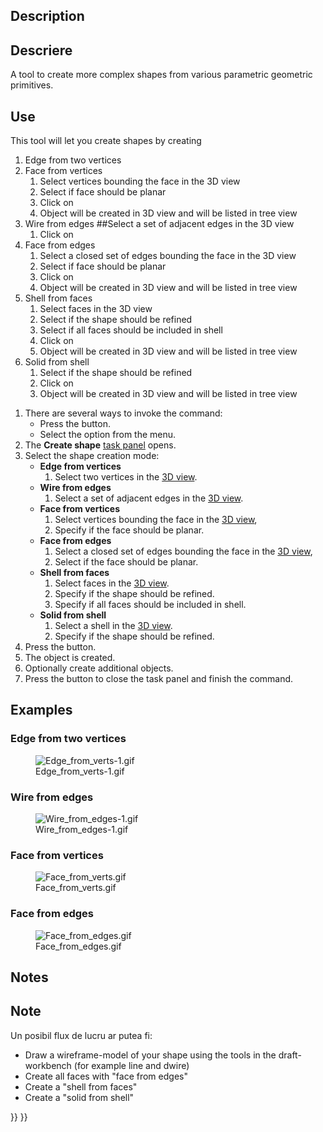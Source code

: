 <languages/>

{{Docnav
|[[Part_RegularPolygon|RegularPolygon]]
|[[Part_Extrude|Extrude]]
|[[Part_Workbench|Part]]
|IconL=Part_RegularPolygon.svg
|IconR=Part_Extrude.svg
|IconC=Workbench_Part.svg
}}

<div class="mw-translate-fuzzy">
{{GuiCommand/ro
|Name=Part Shapebuilder
|Name/ro=Part Shapebuilder
|MenuLocation=Part -> Shapebuilder...
|
|Workbenches=[[Part_Workbench/ro|Part]]
|SeeAlso=[[Part_CreatePrimitives/ro|Part CreatePrimitives]]
}}
</div>

==Description==

<div class="mw-translate-fuzzy">
==Descriere==
A tool to create more complex shapes from various parametric geometric primitives.
</div>

<span id="Usage"></span>
<div class="mw-translate-fuzzy">
==Use==
This tool will let you create shapes by creating
#Edge from two vertices
#Face from vertices
##Select vertices bounding the face in the 3D view
##Select if face should be planar
##Click on {{KEY| Create}}
##Object will be created in 3D view and will be listed in tree view
#Wire from edges {{Version|0.18}}##Select a set of adjacent edges in the 3D view
##Click on {{KEY| Create}}
#Face from edges
##Select a closed set of edges bounding the face in the 3D view
##Select if face should be planar
##Click on {{KEY| Create}}
##Object will be created in 3D view and will be listed in tree view
#Shell from faces
##Select faces in the 3D view
##Select if the shape should be refined
##Select if all faces should be included in shell
##Click on {{KEY| Create}}
##Object will be created in 3D view and will be listed in tree view
#Solid from shell
##Select if the shape should be refined
##Click on {{KEY| Create}}
##Object will be created in 3D view and will be listed in tree view
</div>

# There are several ways to invoke the command:
#* Press the {{Button|[[Image:Part_Builder.svg|16px]] [[Part_Builder|Shape builder...]]}} button.
#* Select the {{MenuCommand|Part → [[Image:Part_Builder.svg|16px]] Shape builder...}} option from the menu.
# The '''Create shape''' [[Task_panel|task panel]] opens.
# Select the shape creation mode:
#* '''Edge from vertices'''
#*# Select two vertices in the [[3D_view|3D view]].
#* '''Wire from edges'''
#*# Select a set of adjacent edges in the [[3D_view|3D view]].
#* '''Face from vertices'''
#*# Select vertices bounding the face in the [[3D_view|3D view]],
#*# Specify if the face should be planar.
#* '''Face from edges'''
#*# Select a closed set of edges bounding the face in the [[3D_view|3D view]],
#*# Select if the face should be planar.
#* '''Shell from faces'''
#*# Select faces in the [[3D_view|3D view]].
#*# Specify if the shape should be refined.
#*# Specify if all faces should be included in shell.
#* '''Solid from shell'''
#*# Select a shell in the [[3D_view|3D view]].
#*# Specify if the shape should be refined.
# Press the {{Button|Create}} button.
# The object is created.
# Optionally create additional objects.
# Press the {{Button|Close}} button to close the task panel and finish the command.

==Examples==

===Edge from two vertices===

[[Image:Edge from verts-1.gif]]

===Wire from edges=== 

[[File:Wire_from_edges-1.gif]]

===Face from vertices===

[[File:Face_from_verts.gif]]

===Face from edges===

[[File:Face_from_edges.gif]]

==Notes==

<div class="mw-translate-fuzzy">
==Note==
Un posibil flux de lucru ar putea fi:
*Draw a wireframe-model of your shape using the tools in the draft-workbench (for example line and dwire)
*Create all faces with "face from edges"
*Create a "shell from faces"
*Create a "solid from shell"
</div>


{{Docnav
|[[Part_RegularPolygon|RegularPolygon]]
|[[Part_Extrude|Extrude]]
|[[Part_Workbench|Part]]
|IconL=Part_RegularPolygon.svg
|IconR=Part_Extrude.svg
|IconC=Workbench_Part.svg
}}

{{Part Tools navi{{#translation:}}}}
{{Userdocnavi{{#translation:}}}}